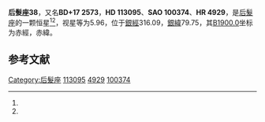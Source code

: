 {{Starbox begin
| name = 后髮座38
}}
{{Starbox observe
| epoch = [[J2000.0|J2000.0]]
| constell = [[后髮座|后髮座]]<ref name=SIMBAD>{{cite web
 | url=http://simbad.u-strasbg.fr/simbad/sim-id?Ident=HR+4929
 | title=Pulsating variable Star
 | publisher=Centre de Données astronomiques de Strasbourg
 | work=SIMBAD
 | accessdate=2012-07-13
 | archive-date=2019-09-11
 | archive-url=https://web.archive.org/web/20190911164638/http://simbad.u-strasbg.fr/simbad/sim-id?Ident=HR+4929
 | dead-url=no
 }}</ref><ref name=DATA>{{cite web
 | url=http://vizier.u-strasbg.fr/viz-bin/VizieR-5?-out.add=.&-source=5050&-corr=PK=HR&-out.max=9999&HR=4929
 | title=VizieR Detailed Page
 | accessdate=2012-07-13
 | archive-date=2016-03-04
 | archive-url=https://web.archive.org/web/20160304141625/http://vizier.u-strasbg.fr/viz-bin/VizieR-5?-out.add=.&-source=5050&-corr=PK=HR&-out.max=9999&HR=4929
 | dead-url=no
 }}</ref>
| 星官 = 
| ra = {{RA|13|1|9.6}}<ref name=SIMBAD /><ref name=DATA />
| dec = {{DEC|+17|7|23}}<ref name=SIMBAD /><ref name=DATA />
| appmag_v = 5.96<ref name=SIMBAD /><ref name=DATA />
}}
{{Starbox character
| class = K0III<ref name=SIMBAD /><ref name=DATA />
| b-v = 0.96<ref name=SIMBAD /><ref name=DATA />
| u-b = <ref name=SIMBAD /><ref name=DATA />
| r-i = <ref name=SIMBAD /><ref name=DATA />
| variable = 
}}
{{Starbox astrometry
| radial_v = 
| prop_mo_ra = -6
| parallax = 
| p_error = 
}}
{{Starbox catalog
| names =BD+17 2573，[[SAO星表|SAO]] 100374，[[HD星表|HD]] 113095，[[HR星表|HR]] 4929}}
{{Starbox reference |Simbad=HR+4929}}
{{Starbox end}}

'''后髮座38'''，又名'''BD+17 2573'''，'''HD 113095'''、'''SAO 100374'''、'''HR 4929'''，是[[后髮座|后髮座]]的一颗恒星<ref name=SIMBAD /><ref name=DATA />，视星等为5.96，位于[[銀道座標系|銀經]]316.09，[[銀道座標系|銀緯]]79.75，其[[B1900.0|B1900.0]]坐标为赤經{{RA|12|56|12.9}}，赤緯{{DEC|+17|79.75|45}}。

== 参考文献 ==
{{reflist}}

{{star-stub}}

{{后髮座恒星}}
[[Category:后髮座|Category:后髮座]]
[[Category:HD和HDE天體|113095]]
[[Category:HR天體|4929]]
[[Category:SAO天體|100374]]